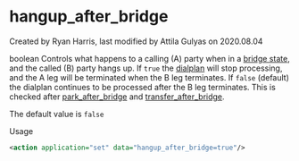 
# hangup_after_bridge 

 Created by  Ryan Harris, last modified by  Attila Gulyas on 2020.08.04

boolean Controls what happens to a calling (A) party when in a [bridge state](../FreeSWITCH-Explained/Introduction/Life-Cycle-of-a-Call.mdx#0-about), and the called (B) party hangs up. If `true` the [dialplan](../FreeSWITCH-Explained/Dialplan/index.mdx#0-about) will stop processing, and the A leg will be terminated when the B leg terminates. If `false` (default) the dialplan continues to be processed after the B leg terminates. This is checked after [park\_after\_bridge](../FreeSWITCH-Explained/Dialplan/Variables-Master-List_16352570.mdx#park_after_bridge) and [transfer\_after\_bridge](../FreeSWITCH-Explained/Dialplan/Variables-Master-List_16352570.mdx#transfer_after_bridge).

The default value is `false` 

Usage

```xml
<action application="set" data="hangup_after_bridge=true"/>
```


